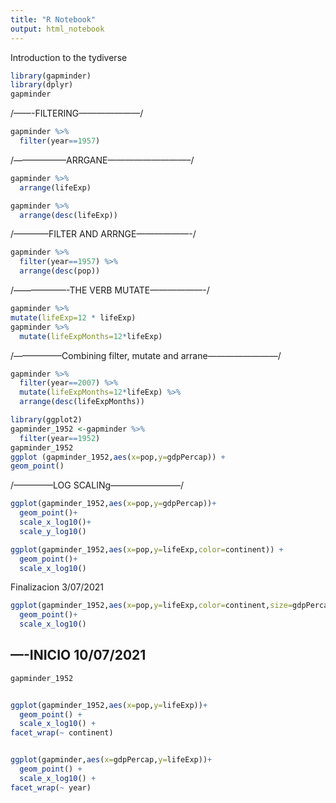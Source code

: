 ---
title: "R Notebook"
output: html_notebook
---

Introduction to the tydiverse

```{r}
library(gapminder)
library(dplyr)
gapminder

```
/-------FILTERING---------------------/
```{r}
gapminder %>%                         
  filter(year==1957)
```
/------------------ARRGANE-----------------------------/

```{r}

gapminder %>%
  arrange(lifeExp)

gapminder %>%
  arrange(desc(lifeExp))
```
/------------FILTER AND ARRNGE-------------------/
```{r}
gapminder %>%
  filter(year==1957) %>%
  arrange(desc(pop))

```
/-------------------THE VERB MUTATE-------------------/
```{r}
gapminder %>%
mutate(lifeExp=12 * lifeExp)
gapminder %>%
  mutate(lifeExpMonths=12*lifeExp)
```
/-----------------Combining filter, mutate and arrane------------------------/
```{r}
gapminder %>%
  filter(year==2007) %>%
  mutate(lifeExpMonths=12*lifeExp) %>%
  arrange(desc(lifeExpMonths))

```
```{r}
library(ggplot2)
gapminder_1952 <-gapminder %>%
  filter(year==1952)
gapminder_1952
ggplot (gapminder_1952,aes(x=pop,y=gdpPercap)) +
geom_point()  

```
/--------------LOG SCALINg------------------------/
```{r}

ggplot(gapminder_1952,aes(x=pop,y=gdpPercap))+
  geom_point()+
  scale_x_log10()+
  scale_y_log10()

```
```{r}
ggplot(gapminder_1952,aes(x=pop,y=lifeExp,color=continent)) +
  geom_point()+
  scale_x_log10()
```
Finalizacion  3/07/2021
```{r}
ggplot(gapminder_1952,aes(x=pop,y=lifeExp,color=continent,size=gdpPercap)) +
  geom_point()+
  scale_x_log10()

```
----INICIO 10/07/2021
--------------------------------
```{r}
gapminder_1952


ggplot(gapminder_1952,aes(x=pop,y=lifeExp))+
  geom_point() +
  scale_x_log10() +
facet_wrap(~ continent)


ggplot(gapminder,aes(x=gdpPercap,y=lifeExp))+
  geom_point() +
  scale_x_log10() +
facet_wrap(~ year)
```

